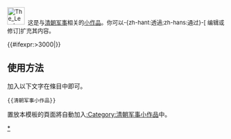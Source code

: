 <div class="notice metadata" id="stub" style="font-size: small;">[[File:The Leader of Us (Turfan) Surrenders with His City.jpg|40px]]&nbsp;&nbsp;这是与[[清朝军事]]相关的[[Wikipedia:小作品|小作品]]。你可以-{zh-hant:透過;zh-hans:通过}-<span class="plainlinks">[{{fullurl:{{FULLPAGENAME}}|action=edit}} 编辑或修订]</span>扩充其内容。</div><includeonly>[[Category:清朝军事小作品|{{PAGENAME}}]]{{#ifexpr:{{PAGESIZE:{{FULLPAGENAME}}|R}}>3000|[[Category:字数已超过3000字节的小作品|{{PAGENAME}}]]}}</includeonly><noinclude>

==使用方法==
加入以下文字在條目中即可。
<pre>{{清朝军事小作品}}</pre>

置放本模板的頁面將自動加入[[:Category:清朝军事小作品]]中。

[[Category:清朝军事小作品模板|*]]
</noinclude>